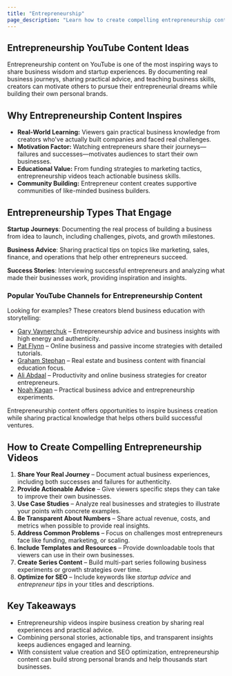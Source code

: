 ```yaml
---
title: "Entrepreneurship"
page_description: "Learn how to create compelling entrepreneurship content for YouTube—covering startup stories, business advice, and entrepreneurial insights."
---
```


## Entrepreneurship YouTube Content Ideas

Entrepreneurship content on YouTube is one of the most inspiring ways to share business wisdom and startup experiences. By documenting real business journeys, sharing practical advice, and teaching business skills, creators can motivate others to pursue their entrepreneurial dreams while building their own personal brands.

## Why Entrepreneurship Content Inspires

- **Real-World Learning:** Viewers gain practical business knowledge from creators who've actually built companies and faced real challenges.
- **Motivation Factor:** Watching entrepreneurs share their journeys—failures and successes—motivates audiences to start their own businesses.
- **Educational Value:** From funding strategies to marketing tactics, entrepreneurship videos teach actionable business skills.
- **Community Building:** Entrepreneur content creates supportive communities of like-minded business builders.

## Entrepreneurship Types That Engage

**Startup Journeys**: Documenting the real process of building a business from idea to launch, including challenges, pivots, and growth milestones.

**Business Advice**: Sharing practical tips on topics like marketing, sales, finance, and operations that help other entrepreneurs succeed.

**Success Stories**: Interviewing successful entrepreneurs and analyzing what made their businesses work, providing inspiration and insights.

### Popular YouTube Channels for Entrepreneurship Content

Looking for examples? These creators blend business education with storytelling:
- [Gary Vaynerchuk](https://www.youtube.com/@garyvee) – Entrepreneurship advice and business insights with high energy and authenticity.
- [Pat Flynn](https://www.youtube.com/@SmartPassiveIncome) – Online business and passive income strategies with detailed tutorials.
- [Graham Stephan](https://www.youtube.com/@GrahamStephan) – Real estate and business content with financial education focus.
- [Ali Abdaal](https://www.youtube.com/@aliabdaal) – Productivity and online business strategies for creator entrepreneurs.
- [Noah Kagan](https://www.youtube.com/@NoahKagan) – Practical business advice and entrepreneurship experiments.

Entrepreneurship content offers opportunities to inspire business creation while sharing practical knowledge that helps others build successful ventures.

## How to Create Compelling Entrepreneurship Videos

1. **Share Your Real Journey** – Document actual business experiences, including both successes and failures for authenticity.
2. **Provide Actionable Advice** – Give viewers specific steps they can take to improve their own businesses.
3. **Use Case Studies** – Analyze real businesses and strategies to illustrate your points with concrete examples.
4. **Be Transparent About Numbers** – Share actual revenue, costs, and metrics when possible to provide real insights.
5. **Address Common Problems** – Focus on challenges most entrepreneurs face like funding, marketing, or scaling.
6. **Include Templates and Resources** – Provide downloadable tools that viewers can use in their own businesses.
7. **Create Series Content** – Build multi-part series following business experiments or growth strategies over time.
8. **Optimize for SEO** – Include keywords like *startup advice* and *entrepreneur tips* in your titles and descriptions.

## Key Takeaways

- Entrepreneurship videos inspire business creation by sharing real experiences and practical advice.
- Combining personal stories, actionable tips, and transparent insights keeps audiences engaged and learning.
- With consistent value creation and SEO optimization, entrepreneurship content can build strong personal brands and help thousands start businesses.